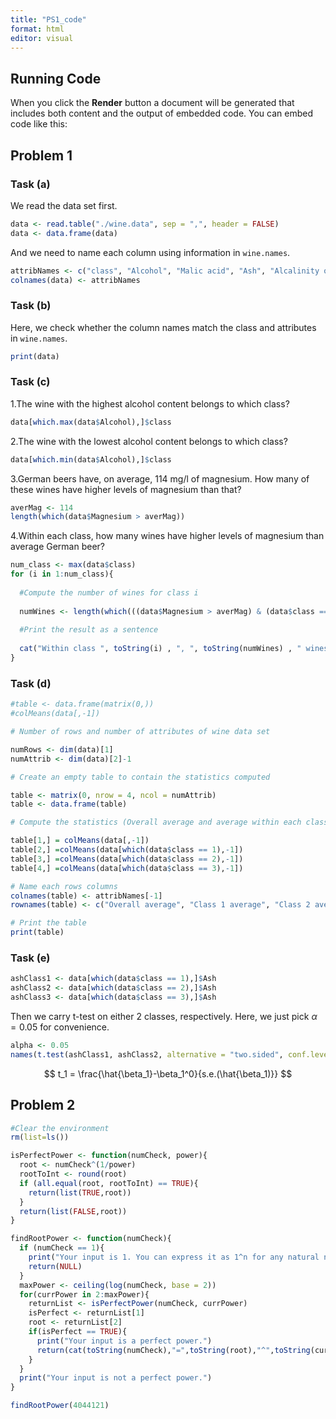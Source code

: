 ```yaml
---
title: "PS1_code"
format: html
editor: visual
---
```


## Running Code

When you click the **Render** button a document will be generated that includes both content and the output of embedded code. You can embed code like this:

## Problem 1

### Task (a)

We read the data set first.

```r
data <- read.table("./wine.data", sep = ",", header = FALSE)
data <- data.frame(data)
```

And we need to name each column using information in `wine.names`.

```r
attribNames <- c("class", "Alcohol", "Malic acid", "Ash", "Alcalinity of ash", "Magnesium", "Total phenols", "Flavanoids", "Nonflavanoid phenols", "Proanthocyanins", "Color intensity", "Hue", "OD280/OD315 of diluted wines", "Proline")
colnames(data) <- attribNames
```

### Task (b)

Here, we check whether the column names match the class and attributes in `wine.names`.

```r
print(data)
```

### Task (c)

1.The wine with the highest alcohol content belongs to which class?

```r
data[which.max(data$Alcohol),]$class
```

2.The wine with the lowest alcohol content belongs to which class?

```r
data[which.min(data$Alcohol),]$class
```

3.German beers have, on average, 114 mg/l of magnesium. How many of these wines have higher levels of magnesium than that?

```r
averMag <- 114
length(which(data$Magnesium > averMag))
```

4.Within each class, how many wines have higher levels of magnesium than average German beer?

```r
num_class <- max(data$class)
for (i in 1:num_class){
  
  #Compute the number of wines for class i
  
  numWines <- length(which(((data$Magnesium > averMag) & (data$class == i)))) 
  
  #Print the result as a sentence
  
  cat("Within class ", toString(i) , ", ", toString(numWines) , " wines have higher levels of magnesium than average German beer.\n")
}
```

### Task (d)

```r
#table <- data.frame(matrix(0,))
#colMeans(data[,-1])

# Number of rows and number of attributes of wine data set

numRows <- dim(data)[1]
numAttrib <- dim(data)[2]-1

# Create an empty table to contain the statistics computed

table <- matrix(0, nrow = 4, ncol = numAttrib)
table <- data.frame(table)

# Compute the statistics (Overall average and average within each class) and fill them in the table

table[1,] = colMeans(data[,-1])
table[2,] =colMeans(data[which(data$class == 1),-1])
table[3,] =colMeans(data[which(data$class == 2),-1])
table[4,] =colMeans(data[which(data$class == 3),-1])

# Name each rows columns
colnames(table) <- attribNames[-1]
rownames(table) <- c("Overall average", "Class 1 average", "Class 2 average", "Class 3 average")

# Print the table
print(table)
```

### Task (e)

```r
ashClass1 <- data[which(data$class == 1),]$Ash
ashClass2 <- data[which(data$class == 2),]$Ash
ashClass3 <- data[which(data$class == 3),]$Ash
```

Then we carry t-test on either 2 classes, respectively. Here, we just pick $\alpha = 0.05$ for convenience.

```r
alpha <- 0.05
names(t.test(ashClass1, ashClass2, alternative = "two.sided", conf.level = 1-alpha))
```

$$
t_1 = \frac{\hat{\beta_1}-\beta_1^0}{s.e.(\hat{\beta_1)}}
$$

## Problem 2

```r
#Clear the environment
rm(list=ls())
```


```r
isPerfectPower <- function(numCheck, power){
  root <- numCheck^(1/power)
  rootToInt <- round(root)
  if (all.equal(root, rootToInt) == TRUE){
    return(list(TRUE,root))
  }
  return(list(FALSE,root))
}
```

```r
findRootPower <- function(numCheck){
  if (numCheck == 1){
    print("Your input is 1. You can express it as 1^n for any natural number n")
    return(NULL)
  }
  maxPower <- ceiling(log(numCheck, base = 2))
  for(currPower in 2:maxPower){
    returnList <- isPerfectPower(numCheck, currPower)
    isPerfect <- returnList[1]
    root <- returnList[2]
    if(isPerfect == TRUE){
      print("Your input is a perfect power.")
      return(cat(toString(numCheck),"=",toString(root),"^",toString(currPower)))
    }
  }
  print("Your input is not a perfect power.")
}
```

```r
findRootPower(4044121)
```

